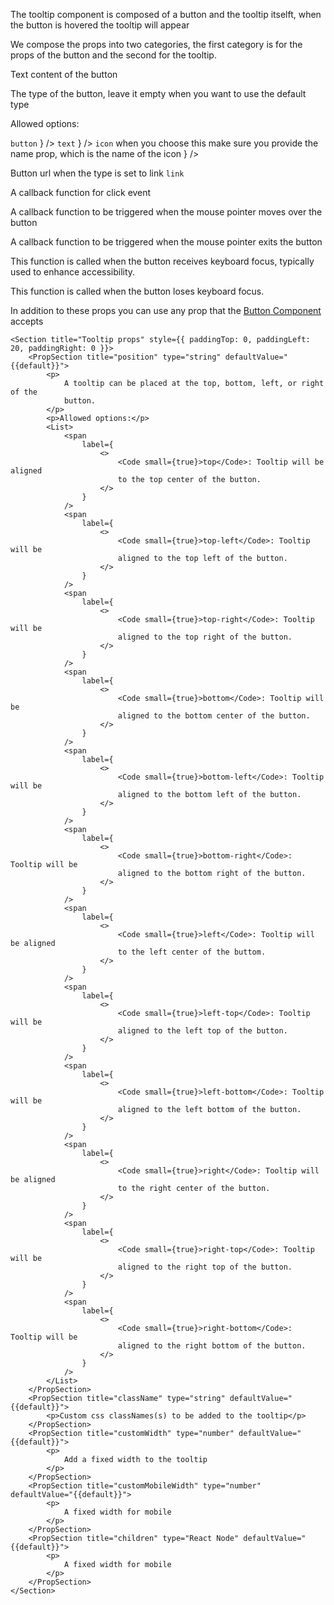 
<PackageInstallGuide packageName="@wpmudev/sui-tooltip" />

<Section title="Props" border={true}>
	<p>
		The tooltip component is composed of a button and the tooltip itselft, when the button is hovered the tooltip will appear
	</p>
	<p>
		We compose the props into two categories, the first category is for the props of the button and the second for the tooltip.
	</p>
	<Section title="Button Props" style={{ paddingTop: 0, paddingLeft: 20, paddingRight: 0 }}>
		<PropSection title="label" type="string" defaultValue="{{default}}">
			<p>Text content of the button</p>
		</PropSection>
		<PropSection title="type" type="string" defaultValue="{{default}}">
			<p>
				The type of the button, leave it empty when you want to use the default type
			</p>
			<p>Allowed options:</p>
			<List>
				<span
					label={
						<>
							<Code small={true}>button</Code>
						</>
					}
				/>
				<span
					label={
						<>
							<Code small={true}>text</Code>
						</>
					}
				/>
				<span
					label={
						<>
							<Code small={true}>icon</Code> when you choose this make sure you provide the name prop, which is the name of the icon
						</>
					}
				/>
			</List>
		</PropSection>
		<PropSection title="href" type="string" defaultValue="{{default}}">
			<p>Button url when the type is set to link <Code small={true}>link</Code></p>
		</PropSection>
		<PropSection title="onClick" type="function" defaultValue="{{default}}">
			<p>
				A callback function for click event
			</p>
		</PropSection>
		<PropSection title="onMouseEnter" type="function" defaultValue="{{default}}">
			<p>
				A callback function to be triggered when the mouse pointer moves over the button
			</p>
		</PropSection>
		<PropSection title="onMouseLeave" type="function" defaultValue="{{default}}">
			<p>
				A callback function to be triggered when the mouse pointer exits the button
			</p>
		</PropSection>
		<PropSection title="onFocus" type="function" defaultValue="{{default}}">
			<p>
				This function is called when the button receives keyboard focus, typically used to enhance accessibility.
			</p>
		</PropSection>
		<PropSection title="onBlur" type="function" defaultValue="{{default}}">
			<p>
				This function is called when the button loses keyboard focus.
			</p>
		</PropSection>
		<p>In addition to these props you can use any prop that the <a href="/?path=/docs/sui-components-core-button--docs" target="_blank">Button Component</a> accepts</p>
	</Section>


	<Section title="Tooltip props" style={{ paddingTop: 0, paddingLeft: 20, paddingRight: 0 }}>
		<PropSection title="position" type="string" defaultValue="{{default}}">
			<p>
				A tooltip can be placed at the top, bottom, left, or right of the
				button.
			</p>
			<p>Allowed options:</p>
			<List>
				<span
					label={
						<>
							<Code small={true}>top</Code>: Tooltip will be aligned
							to the top center of the button.
						</>
					}
				/>
				<span
					label={
						<>
							<Code small={true}>top-left</Code>: Tooltip will be
							aligned to the top left of the button.
						</>
					}
				/>
				<span
					label={
						<>
							<Code small={true}>top-right</Code>: Tooltip will be
							aligned to the top right of the button.
						</>
					}
				/>
				<span
					label={
						<>
							<Code small={true}>bottom</Code>: Tooltip will be
							aligned to the bottom center of the button.
						</>
					}
				/>
				<span
					label={
						<>
							<Code small={true}>bottom-left</Code>: Tooltip will be
							aligned to the bottom left of the button.
						</>
					}
				/>
				<span
					label={
						<>
							<Code small={true}>bottom-right</Code>: Tooltip will be
							aligned to the bottom right of the button.
						</>
					}
				/>
				<span
					label={
						<>
							<Code small={true}>left</Code>: Tooltip will be aligned
							to the left center of the buttom.
						</>
					}
				/>
				<span
					label={
						<>
							<Code small={true}>left-top</Code>: Tooltip will be
							aligned to the left top of the button.
						</>
					}
				/>
				<span
					label={
						<>
							<Code small={true}>left-bottom</Code>: Tooltip will be
							aligned to the left bottom of the button.
						</>
					}
				/>
				<span
					label={
						<>
							<Code small={true}>right</Code>: Tooltip will be aligned
							to the right center of the button.
						</>
					}
				/>
				<span
					label={
						<>
							<Code small={true}>right-top</Code>: Tooltip will be
							aligned to the right top of the button.
						</>
					}
				/>
				<span
					label={
						<>
							<Code small={true}>right-bottom</Code>: Tooltip will be
							aligned to the right bottom of the button.
						</>
					}
				/>
			</List>
		</PropSection>
		<PropSection title="className" type="string" defaultValue="{{default}}">
			<p>Custom css classNames(s) to be added to the tooltip</p>
		</PropSection>
		<PropSection title="customWidth" type="number" defaultValue="{{default}}">
			<p>
				Add a fixed width to the tooltip
			</p>
		</PropSection>
		<PropSection title="customMobileWidth" type="number" defaultValue="{{default}}">
			<p>
				A fixed width for mobile
			</p>
		</PropSection>
		<PropSection title="children" type="React Node" defaultValue="{{default}}">
			<p>
				A fixed width for mobile
			</p>
		</PropSection>
	</Section>
</Section>
